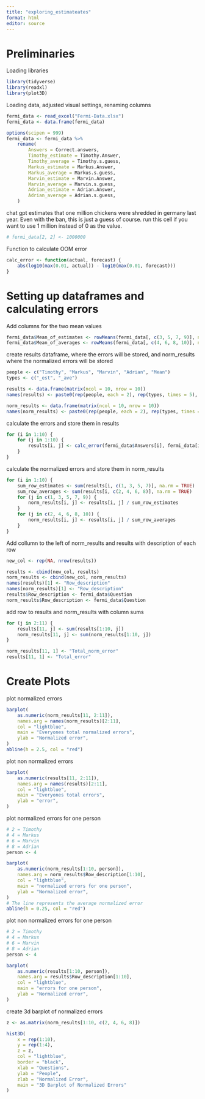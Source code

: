 ```yaml
---
title: "exploring_estimateates"
format: html
editor: source
---
```


# Preliminaries

Loading libraries

```r
library(tidyverse)
library(readxl)
library(plot3D)
```

Loading data, adjusted visual settings, renaming columns

```r
fermi_data <- read_excel("Fermi-Data.xlsx")
fermi_data <- data.frame(fermi_data)

options(scipen = 999)
fermi_data <- fermi_data %>%
    rename(
        Answers = Correct.answers,
        Timothy_estimate = Timothy.Answer,
        Timothy_average = Timothy.s.guess,
        Markus_estimate = Markus.Answer,
        Markus_average = Markus.s.guess,
        Marvin_estimate = Marvin.Answer,
        Marvin_average = Marvin.s.guess,
        Adrian_estimate = Adrian.Answer,
        Adrian_average = Adrian.s.guess,
    )
```

chat gpt estimates that one million chickens were shredded in germany last year. Even with the ban, this is just a guess of course. run this cell if you want to use 1 million instead of 0 as the value.

```r
# fermi_data[2, 2] <- 1000000
```

Function to calculate OOM error

```r
calc_error <- function(actual, forecast) {
    abs(log10(max(0.01, actual)) - log10(max(0.01, forecast)))
}
```

# Setting up dataframes and calculating errors

Add columns for the two mean values

```r
fermi_data$Mean_of_estimates <- rowMeans(fermi_data[, c(3, 5, 7, 9)], na.rm = TRUE)
fermi_data$Mean_of_averages <- rowMeans(fermi_data[, c(4, 6, 8, 10)], na.rm = TRUE)
```

create results dataframe, where the errors will be stored, and norm_results where the normalized errors will be stored

```r
people <- c("Timothy", "Markus", "Marvin", "Adrian", "Mean")
types <- c("_est", "_ave")

results <- data.frame(matrix(ncol = 10, nrow = 10))
names(results) <- paste0(rep(people, each = 2), rep(types, times = 5), "_er")

norm_results <- data.frame(matrix(ncol = 10, nrow = 10))
names(norm_results) <- paste0(rep(people, each = 2), rep(types, times = 5), "_nor_er")
```

calculate the errors and store them in results

```r
for (i in 1:10) {
    for (j in 1:10) {
        results[i, j] <- calc_error(fermi_data$Answers[i], fermi_data[i, j + 2])
    }
}
```

calculate the normalized errors and store them in norm_results

```r
for (i in 1:10) {
    sum_row_estimates <- sum(results[i, c(1, 3, 5, 7)], na.rm = TRUE)
    sum_row_averages <- sum(results[i, c(2, 4, 6, 8)], na.rm = TRUE)
    for (j in c(1, 3, 5, 7, 9)) {
        norm_results[i, j] <- results[i, j] / sum_row_estimates
    }
    for (j in c(2, 4, 6, 8, 10)) {
        norm_results[i, j] <- results[i, j] / sum_row_averages
    }
}
```

Add collumn to the left of norm_results and results with description of each row

```r
new_col <- rep(NA, nrow(results))

results <- cbind(new_col, results)
norm_results <- cbind(new_col, norm_results)
names(results)[1] <- "Row_description"
names(norm_results)[1] <- "Row_description"
results$Row_description <- fermi_data$Question
norm_results$Row_description <- fermi_data$Question
```

add row to results and norm_results with column sums

```r
for (j in 2:11) {
    results[11, j] <- sum(results[1:10, j])
    norm_results[11, j] <- sum(norm_results[1:10, j])
}

norm_results[11, 1] <- "Total_norm_error"
results[11, 1] <- "Total_error"
```

# Create Plots

plot normalized errors

```r
barplot(
    as.numeric(norm_results[11, 2:11]),
    names.arg = names(norm_results)[2:11],
    col = "lightblue",
    main = "Everyones total normalized errors",
    ylab = "Normalized error",
)
abline(h = 2.5, col = "red")
```

plot non normalized errors

```r
barplot(
    as.numeric(results[11, 2:11]),
    names.arg = names(results)[2:11],
    col = "lightblue",
    main = "Everyones total errors",
    ylab = "error",
)
```

plot normalized errors for one person

```r
# 2 = Timothy
# 4 = Markus
# 6 = Marvin
# 8 = Adrian
person <- 4

barplot(
    as.numeric(norm_results[1:10, person]),
    names.arg = norm_results$Row_description[1:10],
    col = "lightblue",
    main = "normalized errors for one person",
    ylab = "Normalized error",
)
# The line represents the average normalized error
abline(h = 0.25, col = "red")
```

plot non normalized errors for one person

```r
# 2 = Timothy
# 4 = Markus
# 6 = Marvin
# 8 = Adrian
person <- 4

barplot(
    as.numeric(results[1:10, person]),
    names.arg = results$Row_description[1:10],
    col = "lightblue",
    main = "errors for one person",
    ylab = "Normalized error",
)
```

create 3d barplot of normalized errors

```r
z <- as.matrix(norm_results[1:10, c(2, 4, 6, 8)])

hist3D(
    x = rep(1:10),
    y = rep(1:4),
    z = z,
    col = "lightblue",
    border = "black",
    xlab = "Questions",
    ylab = "People",
    zlab = "Normalized Error",
    main = "3D Barplot of Normalized Errors"
)
```